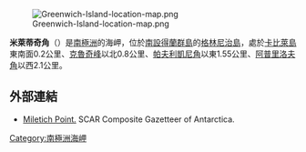 {{coord|62|26|45.7|S|59|56|12|W|display=title}}

[[Image:Greenwich-Island-location-map.png|thumb]]

'''米萊蒂奇角'''（{{lang-bg|Любомир Милетич}}）是[[南極洲|南極洲]]的海岬，位於[[南設得蘭群島|南設得蘭群島]]的[[格林尼治島|格林尼治島]]，處於[[卡比萊島|卡比萊島]]東南面0.2公里、[[克魯奇峰|克魯奇峰]]以北0.8公里、[[帕夫利凱尼角|帕夫利凱尼角]]以東1.55公里、[[阿普里洛夫角|阿普里洛夫角]]以西2.1公里。

==外部連結==
*[http://data.aad.gov.au/aadc/gaz/scar/display_name.cfm?gaz_id=136829 Miletich Point.] {{Wayback|url=http://data.aad.gov.au/aadc/gaz/scar/display_name.cfm?gaz_id=136829 |date=20130930144026 }} SCAR Composite Gazetteer of Antarctica.

{{Antarctica-geo-stub}}
[[Category:南極洲海岬|Category:南極洲海岬]]